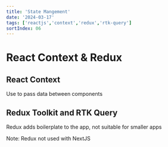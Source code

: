 ```yaml
---
title: 'State Mangement'
date: '2024-03-17'
tags: ['reactjs','context','redux','rtk-query']
sortIndex: 06
---
```


# React Context & Redux

## React Context

Use to pass data between components

## Redux Toolkit and RTK Query

Redux adds boilerplate to the app, not suitable for smaller apps

Note: Redux not used with NextJS
